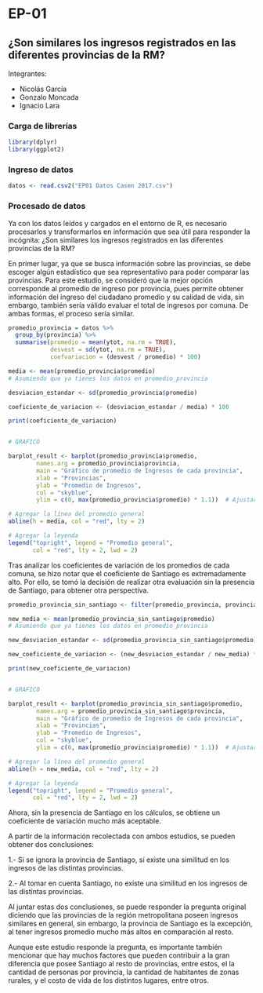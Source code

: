# EP-01

## ¿Son similares los ingresos registrados en las diferentes provincias de la RM?

Integrantes: 

* Nicolás García
* Gonzalo Moncada
* Ignacio Lara

### Carga de librerías

```r
library(dplyr)
library(ggplot2)
```

### Ingreso de datos

```r
datos <- read.csv2("EP01 Datos Casen 2017.csv")
```

### Procesado de datos

Ya con los datos leídos y cargados en el entorno de R, es necesario procesarlos y transformarlos en información que sea útil para responder la incógnita: ¿Son similares los ingresos registrados en las diferentes provincias de la RM?

En primer lugar, ya que se busca información sobre las provincias, se debe escoger algún estadístico que sea representativo para poder comparar las provincias. Para este estudio, se consideró que la mejor opción corresponde al promedio de ingreso por provincia, pues permite obtener información del ingreso del ciudadano promedio y su calidad de vida, sin embargo, también sería válido evaluar el total de ingresos por comuna. De ambas formas, el proceso sería similar.

```r
promedio_provincia = datos %>%
  group_by(provincia) %>%
  summarise(promedio = mean(ytot, na.rm = TRUE), 
            desvest = sd(ytot, na.rm = TRUE),
            coefvariacion = (desvest / promedio) * 100)

media <- mean(promedio_provincia$promedio)
# Asumiendo que ya tienes los datos en promedio_provincia

desviacion_estandar <- sd(promedio_provincia$promedio)

coeficiente_de_variacion <- (desviacion_estandar / media) * 100

print(coeficiente_de_variacion)


# GRAFICO

barplot_result <- barplot(promedio_provincia$promedio, 
        names.arg = promedio_provincia$provincia,
        main = "Gráfico de promedio de Ingresos de cada provincia",
        xlab = "Provincias",
        ylab = "Promedio de Ingresos",
        col = "skyblue",
        ylim = c(0, max(promedio_provincia$promedio) * 1.1))  # Ajustar el límite superior del eje y

# Agregar la línea del promedio general
abline(h = media, col = "red", lty = 2)

# Agregar la leyenda
legend("topright", legend = "Promedio general", 
       col = "red", lty = 2, lwd = 2)
```

Tras analizar los coeficientes de variación de los promedios de cada comuna, se hizo notar que el coeficiente de Santiago es extremadamente alto. Por ello, se tomó la decisión de realizar otra evaluación sin la presencia de Santiago, para obtener otra perspectiva.

```r
promedio_provincia_sin_santiago <- filter(promedio_provincia, provincia != "Santiago")

new_media <- mean(promedio_provincia_sin_santiago$promedio)
# Asumiendo que ya tienes los datos en promedio_provincia

new_desviacion_estandar <- sd(promedio_provincia_sin_santiago$promedio)

new_coeficiente_de_variacion <- (new_desviacion_estandar / new_media) * 100

print(new_coeficiente_de_variacion)


# GRAFICO

barplot_result <- barplot(promedio_provincia_sin_santiago$promedio, 
        names.arg = promedio_provincia_sin_santiago$provincia,
        main = "Gráfico de promedio de Ingresos de cada provincia",
        xlab = "Provincias",
        ylab = "Promedio de Ingresos",
        col = "skyblue",
        ylim = c(0, max(promedio_provincia$promedio) * 1.1))  # Ajustar el límite superior del eje y

# Agregar la línea del promedio general
abline(h = new_media, col = "red", lty = 2)

# Agregar la leyenda
legend("topright", legend = "Promedio general", 
       col = "red", lty = 2, lwd = 2)
```

Ahora, sin la presencia de Santiago en los cálculos, se obtiene un coeficiente de variación mucho más aceptable.

A partir de la información recolectada con ambos estudios, se pueden obtener dos conclusiones:

1.- Si se ignora la provincia de Santiago, sí existe una similitud en los ingresos de las distintas provincias.

2.- Al tomar en cuenta Santiago, no existe una similitud en los ingresos de las distintas provincias.

Al juntar estas dos conclusiones, se puede responder la pregunta original diciendo que las provincias de la región metropolitana poseen ingresos similares en general, sin embargo, la provincia de Santiago es la excepción, al tener ingresos promedio mucho más altos en comparación al resto.

Aunque este estudio responde la pregunta, es importante también mencionar que hay muchos factores que pueden contribuir a la gran diferencia que posee Santiago al resto de provincias, entre estos, el la cantidad de personas por provincia, la cantidad de habitantes de zonas rurales, y el costo de vida de los distintos lugares, entre otros.
